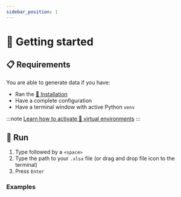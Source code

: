 ```yaml
---
sidebar_position: 1
---
```



# 🏃 Getting started

## 📋 Requirements

You are able to generate data if you have:

- Ran the [🔧 Installation](../../installation)
- Have a complete <ExcelIcon /> configuration
- Have a terminal window with active <PythonIcon /> Python `venv`

:::note
[Learn how to activate 🔮 virtual
environments](../../installation/application#-virtual-environment)
:::

## 🚀 Run

1. Type <AppInline /> followed by a `<space>`
2. Type the path to your `.xlsx` file (or drag and drop file icon to the
   terminal)
3. Press `Enter`

### Examples

<ProcessingCommandBlock />
